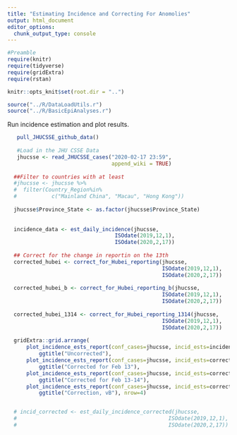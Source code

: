 ```yaml
---
title: "Estimating Incidence and Correcting For Anomolies"
output: html_document
editor_options: 
  chunk_output_type: console
---
```

```r
#Preamble
require(knitr)
require(tidyverse)
require(gridExtra)
require(rstan)

knitr::opts_knit$set(root.dir = "..")

source("../R/DataLoadUtils.r")
source("../R/BasicEpiAnalyses.r")


```


Run incidence estimation and plot results.

```r

   pull_JHUCSSE_github_data()
   
   #Load in the JHU CSSE Data
   jhucsse <- read_JHUCSSE_cases("2020-02-17 23:59", 
                                 append_wiki = TRUE)
  
  ##Filter to countries with at least
  #jhucsse <- jhucsse %>% 
  #  filter(Country_Region%in%
  #           c("Mainland China", "Macau", "Hong Kong")) 
  
  jhucsse$Province_State <- as.factor(jhucsse$Province_State)
  
    
  incidence_data <- est_daily_incidence(jhucsse,
                                  ISOdate(2019,12,1),
                                  ISOdate(2020,2,17))
  
  ## Correct for the change in reportin on the 13th
  corrected_hubei <- correct_for_Hubei_reporting(jhucsse,
                                                 ISOdate(2019,12,1),
                                                 ISOdate(2020,2,17))
  
  corrected_hubei_b <- correct_for_Hubei_reporting_b(jhucsse,
                                                 ISOdate(2019,12,1),
                                                 ISOdate(2020,2,17))
  
  corrected_hubei_1314 <- correct_for_Hubei_reporting_1314(jhucsse,
                                                 ISOdate(2019,12,1),
                                                 ISOdate(2020,2,17))
  
  gridExtra::grid.arrange(
      plot_incidence_ests_report(conf_cases=jhucsse, incid_ests=incidence_data, locations="Hubei") +
          ggtitle("Uncorrected"),
      plot_incidence_ests_report(conf_cases=jhucsse, incid_ests=corrected_hubei, locations="Hubei") +
          ggtitle("Corrected for Feb 13"),
      plot_incidence_ests_report(conf_cases=jhucsse, incid_ests=corrected_hubei_1314, locations="Hubei") +
          ggtitle("Corrected for Feb 13-14"),
      plot_incidence_ests_report(conf_cases=jhucsse, incid_ests=corrected_hubei_b, locations="Hubei") +
          ggtitle("Correction, vB"), nrow=4)


  # incid_corrected <- est_daily_incidence_corrected(jhucsse,
  #                                                ISOdate(2019,12,1),
  #                                                ISOdate(2020,2,17))

```

